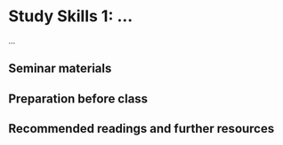 
# Study Skills 1: ...

...

## Seminar materials



## Preparation before class



## Recommended readings and further resources


